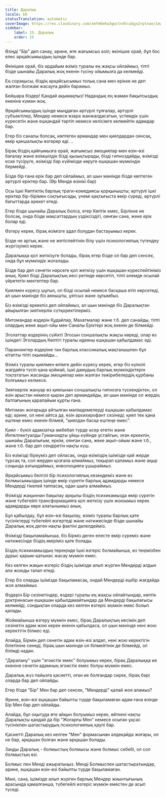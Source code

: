 ```yaml
---
title: Даралық
locale: kk
statusTranslation: automatic
coverImage: https://res.cloudinary.com/xmfm6mhw3gwctndtcubgx2rptnae/image/upload/v1740468922/small_cover_tratado_de_psicologia_revolucionaria_a4c0dca4e0.webp
sidebar:
    label: 15. Даралық
    order: 15
---
```

Өзіңді "Бір" деп санау, әрине, өте жағымсыз әзіл; өкінішке орай, бұл бос елес әрқайсымыздың ішінде бар.

Өкінішке орай, біз әрдайым өзіміз туралы ең жақсы ойлаймыз, тіпті бізде шынайы Даралық жоқ екенін түсіну ойымызға да келмейді.

Ең сорақысы, біздің әрқайсысымыз толық сана мен ерікке ие деп жалған болжам жасауға дейін барамыз.

Бейшара біздер! Қандай ақымақпыз! Надандық ең жаман бақытсыздық екеніне күмән жоқ.

Әрқайсымыздың ішінде мыңдаған әртүрлі тұлғалар, әртүрлі субъектілер, Мендер немесе өзара жанжалдасатын, үстемдік үшін күресетін және ешқандай тәртіп немесе келісімге келмейтін адамдар бар.

Егер біз саналы болсақ, көптеген армандар мен қиялдардан оянсақ, өмір қаншалықты өзгерер еді. ..

Бірақ біздің қайғымызға орай, жағымсыз эмоциялар мен өзін-өзі бағалау және өзімшілдік бізді қызықтырады, бізді гипноздайды, өзімізді еске түсіруге, өзімізді бар күйімізде көруге ешқашан мүмкіндік бермейді..

Бізде бір ғана ерік бар деп ойлаймыз, ал шын мәнінде бізде көптеген әртүрлі еріктер бар. (Әр Менде өзінікі бар)

Осы Ішкі Көптіктің барлық траги-комедиясы қорқынышты; әртүрлі ішкі еріктер бір-бірімен соқтығысады, үнемі қақтығыста өмір сүреді, әртүрлі бағыттарда әрекет етеді.

Егер бізде шынайы Даралық болса, егер Көптік емес, Бірлікке ие болсақ, онда бізде мақсаттардың үздіксіздігі, оянған сана, жеке ерік болар еді.

Өзгеру керек, бірақ өзімізге адал болудан бастауымыз керек.

Бізде не артық және не жетіспейтінін білу үшін психологиялық түгендеу жүргізуіміз керек.

Даралыққа қол жеткізуге болады, бірақ егер бізде ол бар деп сенсек, онда бұл мүмкіндік жоғалады.

Бізде бар деп сенетін нәрсеге қол жеткізу үшін ешқашан күреспейтініміз анық. Қиял бізді Даралықтың иесі ретінде көрсетіп, тіпті әлемде осылай үйрететін мектептер бар.

Қиялмен күресу шұғыл, ол бізді осылай немесе басқаша етіп көрсетеді, ал шын мәнінде біз аянышты, ұятсыз және зұлымбыз.

Біз өзімізді еркекпіз деп ойлаймыз, ал шын мәнінде біз Даралықтан айырылған зияткерлік сүтқоректілерміз.

Митомандар өздерін Құдайлар, Махатмалар және т.б. деп санайды, тіпті олардың жеке ақыл-ойы мен Саналы Еріктері жоқ екенін де білмейді.

Эголаттар өздерінің сүйікті Эгосын соншалықты жақсы көреді, олар өз ішіндегі Эголардың Көптігі туралы идеяны ешқашан қабылдамас еді.

Параноиктер өздеріне тән барлық классикалық мақтанышпен бұл кітапты тіпті оқымайды...

Өзіміз туралы қиялмен өлімге дейін күресу керек, егер біз күлкілі жағдайға түсіп қана қоймай, ішкі дамудың барлық мүмкіндіктерін тоқтататын жасанды эмоциялар мен жалған тәжірибелердің құрбаны болғымыз келмесе.

Зияткерлік жануар өз қиялынан соншалықты гипнозға түскендіктен, ол өзін арыстан немесе қыран деп армандайды, ал шын мәнінде ол жердің батпағының қарапайым құрты ғана.

Митоман жоғарыда айтылған мәлімдемелерді ешқашан қабылдамас еді; әрине, ол нені айтса да, өзін архихирофант сезінеді; қиял тек қана ештеңе емес екенін білмей, "қиялдан басқа ештеңе емес".

Қиял - бүкіл адамзатқа әмбебап түрде әсер ететін және Интеллектуалды Гуманоидты ұйқы күйінде ұстайтын, оған еркекпін, шынайы Даралығым, еркім, оянған сана, жеке ақыл-ойым және т.б., және т.б. бар деп сендіретін нақты күш.

Біз өзімізді біреуміз деп ойласақ, онда өзіміздің ішімізде қай жерде тұрсақ та, сол жерден қозғала алмаймыз, тоқырап қаламыз және ақыр соңында азғындаймыз, инволюцияға ұшыраймыз.

Әрқайсымыз белгілі бір психологиялық кезеңдеміз және өз болмысымыздың ішінде өмір сүретін барлық адамдарды немесе Мендерді тікелей таппасақ, одан шыға алмаймыз.

Өзімізді жақыннан бақылау арқылы біздің психикамызда өмір сүретін және түбегейлі трансформацияға қол жеткізу үшін жоюымыз керек адамдарды көре алатынымыз анық.

Бұл қабылдау, бұл өзін-өзі бақылау, өзіміз туралы барлық қате түсініктерді түбегейлі өзгертеді және нәтижесінде бізде шынайы Даралық жоқ деген нақты фактіні дәлелдейміз.

Өзімізді бақыламайынша, біз Бірміз деген елесте өмір сүреміз және нәтижесінде біздің өміріміз қате болады.

Біздің психикамыздың тереңінде Ішкі өзгеріс болмайынша, өз теңімізбен дұрыс қарым-қатынас жасау мүмкін емес.

Кез келген жақын өзгеріс біздің ішімізде алып жүрген Мендерді алдын ала жоюды талап етеді.

Егер біз оларды ішімізде бақыламасақ, ондай Мендерді ешбір жағдайда жоя алмаймыз.

Өздерін Бір сезінетіндер, өздері туралы ең жақсы ойлайтындар, көптік доктринасын ешқашан қабылдамайтындар да Мендерді бақылағысы келмейді, сондықтан оларда кез келген өзгеріс мүмкін емес болып қалады.

Жоймайынша өзгеру мүмкін емес, бірақ Даралықтың иесімін деп сезінетін адам жою керек екенін қабылдаса, ол шын мәнінде нені жою керектігін білмес еді.

Алайда, Бірмін деп сенетін адам өзін-өзі алдап, нені жою керектігін білетініне сенеді, бірақ шын мәнінде ол білмейтінін де білмейді, ол білімді надан.

"Даралану" үшін "эгоистік емес" болуымыз керек, бірақ Даралыққа ие екеніне сенетін адамның эгоистік емес болуы мүмкін емес.

Даралық жүз пайызға қасиетті, оған ие болғандар сирек, бірақ бәрі оларда бар деп ойлайды.

Егер бізде "Бір" Мен бар деп сенсек, "Мендерді" қалай жоя аламыз?

Әрине, өзін-өзі ешқашан байыпты түрде бақыламаған адам ғана өзінде Бір Мен бар деп ойлайды.

Алайда, бұл оқытуда өте айқын болуымыз керек, өйткені нақты Даралықты қандай да бір "Жоғарғы Мен" немесе осыған ұқсас түсінікпен шатастырудың психологиялық қаупі бар.

Қасиетті Даралық кез келген "Мен" формасынан әлдеқайда жоғары, ол не бар, әрқашан болған және әрқашан болады.

Заңды Даралық - болмыстың болмысы және болмыс себебі, ол сол болмыстың өзі.

Болмыс пен Менді ажыратыңыз. Менді Болмыспен шатастыратындар, әрине, ешқашан өзін-өзі байыпты түрде бақыламаған.

Мәні, сана, ішімізде алып жүрген барлық Мендер жиынтығының арасында қамалғанша, түбегейлі өзгеріс мүмкін еместен де асып түседі.
